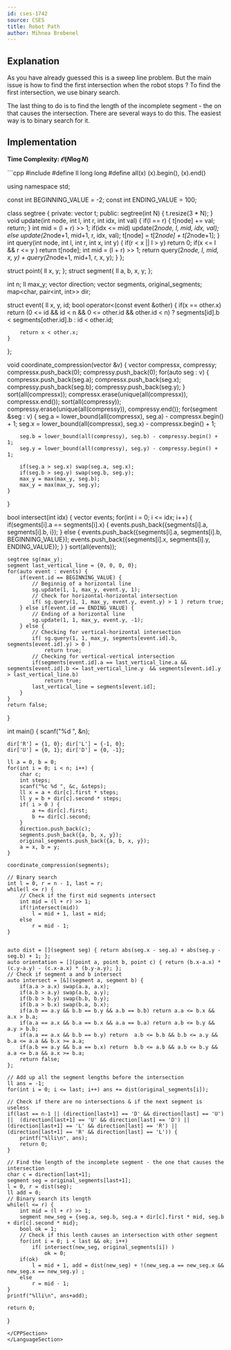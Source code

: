 ```yaml
---
id: cses-1742
source: CSES
title: Robot Path
author: Mihnea Brebenel
---
```


## Explanation
As you have already guessed this is a sweep line problem.
But the main issue is how to find the first intersection when the robot stops ? To find the first intersection, we use binary search.

The last thing to do is to find the length of the incomplete segment - the on that causes the intersection. There are several ways to do this. 
The easiest way is to binary search for it.

## Implementation

**Time Complexity: $\mathcal O(N \log N)$**

<LanguageSection>
<CPPSection>
```cpp
#include <bits/stdc++.h>
#define ll long long 
#define all(x) (x).begin(), (x).end()

using namespace std;

const int BEGINNING_VALUE = -2;
const int ENDING_VALUE = 100;

class segtree {
private:
    vector<int> t;
public:
    segtree(int N) { t.resize(3 * N); }
    void update(int node, int l, int r, int idx, int val) {
        if(l == r) {
            t[node] += val;
            return;
        }
        int mid = (l + r) >> 1;
        if(idx <= mid) update(2*node, l, mid, idx, val);
        else update(2*node+1, mid+1, r, idx, val);
        t[node] = t[2*node] + t[2*node+1];
    }
    int query(int node, int l, int r, int x, int y) {
        if(r < x || l > y) return 0;
        if(x <= l && r <= y ) return t[node];
        int mid = (l + r) >> 1;
        return query(2*node, l, mid, x, y) + query(2*node+1, mid+1, r, x, y);
    }
};

struct point{ ll x, y; };
struct segment{ ll a, b, x, y; };

int n;
ll max_y;
vector<char> direction;
vector<segment> segments, original_segments;
map<char, pair<int, int>> dir;

struct event{ 
	ll x, y, id; 
    bool operator<(const event &other) {
        if(x == other.x)
            return (0 <= id && id < n && 0 <= other.id && other.id < n) ? segments[id].b < segments[other.id].b : id < other.id;

        return x < other.x;
    }
};

void coordinate_compression(vector<segment> &v) {
    vector<ll> compressx, compressy; 
    compressx.push_back(0);
    compressy.push_back(0);
    for(auto seg : v) {
        compressx.push_back(seg.a); compressx.push_back(seg.x);
        compressy.push_back(seg.b); compressy.push_back(seg.y);
    }
	sort(all(compressx)); 
	compressx.erase(unique(all(compressx)), compressx.end());
	sort(all(compressy)); 
	compressy.erase(unique(all(compressy)), compressy.end());
	for(segment &seg : v) {
		seg.a = lower_bound(all(compressx), seg.a) - compressx.begin() + 1;
		seg.x = lower_bound(all(compressx), seg.x) - compressx.begin() + 1;

		seg.b = lower_bound(all(compressy), seg.b) - compressy.begin() + 1;
		seg.y = lower_bound(all(compressy), seg.y) - compressy.begin() + 1;

		if(seg.a > seg.x) swap(seg.a, seg.x);
		if(seg.b > seg.y) swap(seg.b, seg.y);
        max_y = max(max_y, seg.b);
        max_y = max(max_y, seg.y);
	}
}

bool intersect(int idx) {
	vector<event> events;
	for(int i = 0; i <= idx; i++) {
		if(segments[i].a == segments[i].x) { 
			events.push_back({segments[i].a, segments[i].b, i});
		} else {
			events.push_back({segments[i].a, segments[i].b, BEGINNING_VALUE});
			events.push_back({segments[i].x, segments[i].y, ENDING_VALUE});
		}
	}
    sort(all(events));

    segtree sg(max_y);
    segment last_vertical_line = {0, 0, 0, 0};
    for(auto event : events) {
        if(event.id == BEGINNING_VALUE) { 
            // Beginnig of a horizontal line
            sg.update(1, 1, max_y, event.y, 1);
            // Check for horizontal-horizontal intersection
            if( sg.query(1, 1, max_y, event.y, event.y) > 1 ) return true; 
        } else if(event.id == ENDING_VALUE) { 
            // Ending of a horizontal line
            sg.update(1, 1, max_y, event.y, -1);
        } else { 
            // Checking for vertical-horizontal intersection
            if( sg.query(1, 1, max_y, segments[event.id].b, segments[event.id].y) > 0 ) 
                return true;
            // Checking for vertical-vertical intersection
            if(segments[event.id].a == last_vertical_line.a && segments[event.id].b <= last_vertical_line.y  && segments[event.id].y > last_vertical_line.b)
                return true;
            last_vertical_line = segments[event.id];
        }
    }
    return false;
}

int main() {
	scanf("%d ", &n);

	dir['R'] = {1, 0}; dir['L'] = {-1, 0};
	dir['U'] = {0, 1}; dir['D'] = {0, -1};

	ll a = 0, b = 0;
	for(int i = 0; i < n; i++) {
		char c;
		int steps;
		scanf("%c %d ", &c, &steps);
		ll x = a + dir[c].first * steps;
		ll y = b + dir[c].second * steps;
        if( i > 0 ) {
            a += dir[c].first;
            b += dir[c].second;
        }
        direction.push_back(c);
		segments.push_back({a, b, x, y});
        original_segments.push_back({a, b, x, y});
		a = x, b = y;
	}

	coordinate_compression(segments);

    // Binary search
	int l = 0, r = n - 1, last = r;
	while(l <= r) {
        // Check if the first mid segments intersect
		int mid = (l + r) >> 1;
		if(!intersect(mid)) 
			l = mid + 1, last = mid;
		else 
			r = mid - 1;
	}

    
    auto dist = [](segment seg) { return abs(seg.x - seg.a) + abs(seg.y - seg.b) + 1; };
    auto orientation = [](point a, point b, point c) { return (b.x-a.x) * (c.y-a.y) - (c.x-a.x) * (b.y-a.y); };
    // Check if segment a and b intersect
    auto intersect = [&](segment a, segment b) {
        if(a.a > a.x) swap(a.a, a.x);
        if(a.b > a.y) swap(a.b, a.y);
        if(b.b > b.y) swap(b.b, b.y);
        if(b.a > b.x) swap(b.a, b.x);
        if(a.b == a.y && b.b == b.y && a.b == b.b) return a.a <= b.x && a.x > b.a;
        if(a.a == a.x && b.a == b.x && a.a == b.a) return a.b <= b.y && a.y > b.b;
        if(a.a == a.x && b.b == b.y) return  a.b <= b.b && b.b <= a.y && b.a <= a.a && b.x >= a.a;
        if(a.b == a.y && b.a == b.x) return  b.b <= a.b && a.b <= b.y && a.a <= b.a && a.x >= b.a;
        return false;
    };

    // Add up all the segment lengths before the intersection
    ll ans = -1;
    for(int i = 0; i <= last; i++) ans += dist(original_segments[i]);

    // Check if there are no intersections & if the next segment is useless
    if(last == n-1 || (direction[last+1] == 'D' && direction[last] == 'U') ||  (direction[last+1] == 'U' && direction[last] == 'D') || (direction[last+1] == 'L' && direction[last] == 'R') || (direction[last+1] == 'R' && direction[last] == 'L')) {
        printf("%lli\n", ans);
        return 0;   
    }

    // Find the length of the incomplete segment - the one that causes the intersection
    char c = direction[last+1];
    segment seg = original_segments[last+1];
    l = 0, r = dist(seg);
    ll add = 0;
    // Binary search its length
    while(l <= r) {
        int mid = (l + r) >> 1;
        segment new_seg = {seg.a, seg.b, seg.a + dir[c].first * mid, seg.b + dir[c].second * mid};
        bool ok = 1;
        // Check if this lenth causes an intersection with other segment
        for(int i = 0; i < last && ok; i++)
            if( intersect(new_seg, original_segments[i]) )        
                ok = 0;
        if(ok)
            l = mid + 1, add = dist(new_seg) + !(new_seg.a == new_seg.x && new_seg.x == new_seg.y) ;
        else 
            r = mid - 1;
    }
    printf("%lli\n", ans+add);

	return 0;
}
```
</CPPSection>
</LanguageSection>